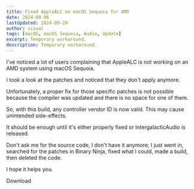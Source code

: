 ```yaml
---
title: Fixed AppleALC on macOS Sequoia for AMD
date: 2024-09-06
lastUpdated: 2024-09-29
author: visual
tags: [macOS, macOS Sequoia, Audio, Update]
excerpt: Temporary workaround.
description: Temporary workaround.
---
```



I've noticed a lot of users complaining that AppleALC is not working on an AMD system using macOS Sequoia.

I took a look at the patches and noticed that they don't apply anymore.

Unfortunately, a proper fix for those specific patches is not possible because the compiler was updated and there is no space for one of them.

So, with this build, any controller vendor ID is now valid. This may cause unintended side-effects.

It should be enough until it's either properly fixed or IntergalacticAudio is released.

Don't ask me for the source code, I don't have it anymore; I just went in, searched for the patches in Binary Ninja, fixed what I could, made a build, then deleted the code.

I hope it helps you.

<LinkButton href="/Extras/Kexts/AppleALC-1.9.2-RELEASE.zip">
Download
</LinkButton>
